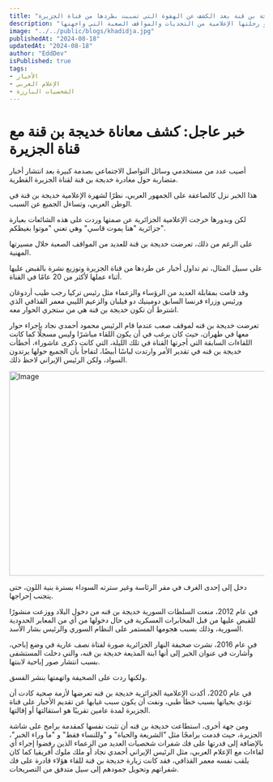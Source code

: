 ```yaml
---
title: "لم تشفع لها شهرتها الكبيرة.. اڼهيار الاعلامية خديجة بن قنة بعد الكشف عن الهفوة التي تسببت بطردها من قناة الجزيرة!"
description: "خديجة بن قنة، الإعلامية الجزائرية البارزة، شخصية تلفزيونية لامعة تجسدت في عالم الإعلام العربي بتصميمها وإبداعها. تميزت مسيرتها المهنية بتقديم برامج تلفزيونية هامة ومقابلات مع شخصيات سياسية بارزة، مكنتها من تحقيق شهرة واسعة. ومع ذلك، لم تخلو رحلتها الإعلامية من التحديات والمواقف الصعبة التي واجهتها"
image: "../../public/blogs/khadidja.jpg"
publishedAt: "2024-08-18"
updatedAt: "2024-08-18"
author: "EddDev"
isPublished: true
tags:
- الأخبار
- الإعلام العربي
- الشخصيات البارزة
---
```



# خبر عاجل: كشف معاناة خديجة بن قنة مع قناة الجزيرة

أصيب عدد من مستخدمي وسائل التواصل الاجتماعي بصدمة كبيرة بعد انتشار أخبار متضاربة حول مغادرة خديجة بن قنة لقناة الجزيرة القطرية.

هذا الخبر نزل كالصاعقة على الجمهور العربي، نظرًا لشهرة الإعلامية خديجة بن قنة في الوطن العربي، وتساءل الجميع عن السبب.

لكن وبدورها خرجت الإعلامية الجزائرية عن صمتها وردت على هذه الشائعات بعبارة جزائرية "هنا ېموت قاسې" وهي تعني "موتوا بغيظكم".

على الرغم من ذلك، تعرضت خديجة بن قنة للعديد من المواقف الصعبة خلال مسيرتها المهنية.

على سبيل المثال، تم تداول أخبار عن طردها من قناة الجزيرة وتوزيع نشرة بالقبض عليها أثناء عملها لأكثر من 20 عامًا في القناة.

وقد قامت بمقابلة العديد من الرؤساء والزعماء مثل رئيس تركيا رجب طيب أردوغان ورئيس وزراء فرنسا السابق دومينيك دو فيلبان والزعيم الليبي معمر القذافي الذي اشترط أن تكون خديجة بن قنة هي من ستجري الحوار معه.

تعرضت خديجة بن قنه لموقف صعب عندما قام الرئيس محمود أحمدي نجاد بإجراء حوار معها في طهران، حيث كان يرغب في أن يكون اللقاء مباشرًا وليس مسجلًا كما كانت اللقاءات السابقة التي أجرتها القناة في تلك الليلة، التي كانت ذكرى عاشوراء، أخطأت خديجة بن قنه في تقدير الأمر وارتدت لباسًا أبيضًا، لتفاجأ بأن الجميع حولها يرتدون السواد، ولكن الرئيس الإيراني لاحظ ذلك.

[<Image
  src="/assets/ads-1.jpg"
  width="718"
  height="404"
  alt="Image"
  sizes="100vw"
/>](https://affordspoonsgray.com/j75ssn35?key=55f12044e7cbff305d4db14598c53a3a)

دخل إلى إحدى الغرف في مقر الرئاسة وغير سترته السوداء بسترة بنية اللون، حتى يتجنب إحراجها.

في عام 2012، منعت السلطات السورية خديجة بن قنه من دخول البلاد ووزعت منشورًا للقبض عليها من قبل المخابرات العسكرية في حال دخولها من أي من المعابر الحدودية السورية، وذلك بسبب هجومها المستمر على النظام السوري والرئيس بشار الأسد.

في عام 2016، نشرت صحيفة النهار الجزائرية صورة لفتاة نصف عارية في وضع إباحي، وأشارت في عنوان الخبر إلى أنها ابنة المذيعة خديجة بن قنه، والتي دخلت المستشفى بسبب انتشار صور إباحية لابنتها.

ولكنها ردت على الصحيفة واتهمتها بنشر الفسق.

في عام 2020، أكدت الإعلامية الجزائرية خديجة بن قنه تعرضها لأزمة صحية كادت أن تؤدي بحياتها بسبب خطأ طبي، ونفت أن يكون سبب غيابها عن تقديم الأخبار على قناة الجزيرة لمدة عامين تقريبًا هو استقالتها أو إقالتها.

ومن جهة أخرى، استطاعت خديجة بن قنه أن تثبت نفسها كمقدمة برامج على شاشة الجزيرة، حيث قدمت برامجًا مثل "الشريعة والحياة" و "وللنساء فقط" و "ما وراء الخبر"، بالإضافة إلى قدرتها على فك شفرات شخصيات العديد من الزعماء الذين رفضوا إجراء أي لقاءات مع الإعلام العربي، مثل الرئيس الإيراني أحمدي نجاد أو ملك ملوك أفريقيا كما كان يلقب نفسه معمر القذافي، فقد كانت زيارة خديجة بن قنة للقاء هؤلاء قادرة على فك شفراتهم وتحويل جمودهم إلى سيل متدفق من التصريحات.
